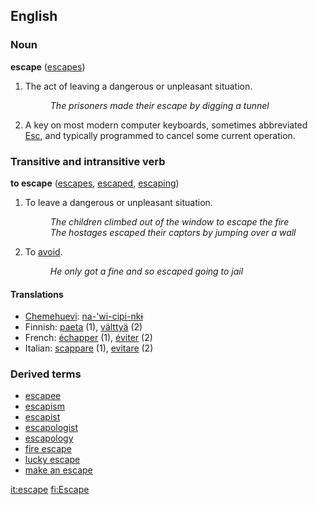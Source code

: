 ==English==
===Noun===
'''escape''' ([[escapes]])

#The act of leaving a dangerous or unpleasant situation.
#:''The prisoners made their escape by digging a tunnel''
#A key on most modern computer keyboards, sometimes abbreviated [[Esc]], and typically programmed to cancel some current operation.

<!-- don't need to say all this:
Managing to leave from an unpleasant or dangerous place or situation, e.g. a prison, a guard or kidnapper, a preying animal, a building, vehicle, cave, shaft, etc. in which one is trapped by fire, water, damage by impact, etc.
-->

===Transitive and intransitive verb===
'''to escape''' ([[escapes]], [[escaped]], [[escaping]])

#To leave a dangerous or unpleasant situation.
#:''The children climbed out of the window to escape the fire''
#:''The hostages escaped their captors by jumping over a wall''
#To [[avoid]].
#:''He only got a fine and so escaped going to jail''

====Translations====
*[[Chemehuevi]]: [[na-'wi-cipi-nkɨ]]
*Finnish: [[paeta]] (1), [[välttyä]] (2)
*French: [[échapper]] (1), [[éviter]] (2)
*Italian: [[scappare]] (1), [[evitare]] (2)

===Derived terms===
*[[escapee]]
*[[escapism]]
*[[escapist]]
*[[escapologist]]
*[[escapology]]
*[[fire escape]]
*[[lucky escape]]
*[[make an escape]]

[[it:escape]]
[[fi:Escape]]